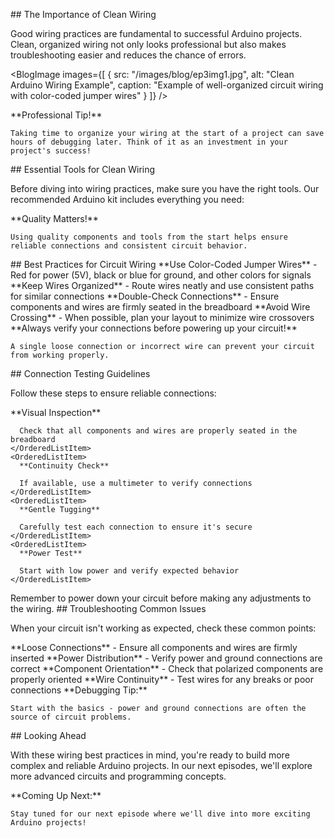 

<BlogHeader 
  title={metadata.title}
  description={metadata.description}
  date={metadata.date}
  author={metadata.author}
  tags={metadata.tags}
/>

<BlogVideo 
  videoId="7OS3EK0_h4s" 
  title="Best Practices for Arduino Circuit Wiring"
/>

<BlogSection>
  ## The Importance of Clean Wiring

  Good wiring practices are fundamental to successful Arduino projects. Clean, organized wiring not only looks professional but also makes troubleshooting easier and reduces the chance of errors.

  <BlogImage 
    images={[
      {
        src: "/images/blog/ep3img1.jpg",
        alt: "Clean Arduino Wiring Example",
        caption: "Example of well-organized circuit wiring with color-coded jumper wires"
      }
    ]}
  />

  <BlogCallout type="tip">
    **Professional Tip!**
    
    Taking time to organize your wiring at the start of a project can save hours of debugging later. Think of it as an investment in your project's success!
  </BlogCallout>
</BlogSection>

<BlogSection accent>
  ## Essential Tools for Clean Wiring

  Before diving into wiring practices, make sure you have the right tools. Our recommended Arduino kit includes everything you need:

  <BlogKitSection 
    link="https://amzn.to/3Yv56Jg"
    title="Get Your Arduino Kit"
    description="This comprehensive kit includes color-coded jumper wires, a breadboard, and all the components you need for clean, organized circuit building."
    image="/images/kit.jpg"
  />

  <BlogCallout type="important">
    **Quality Matters!**
    
    Using quality components and tools from the start helps ensure reliable connections and consistent circuit behavior.
  </BlogCallout>
</BlogSection>

<BlogSection>
  ## Best Practices for Circuit Wiring

  <BlogList>
    <BlogListItem>**Use Color-Coded Jumper Wires** - Red for power (5V), black or blue for ground, and other colors for signals</BlogListItem>
    <BlogListItem>**Keep Wires Organized** - Route wires neatly and use consistent paths for similar connections</BlogListItem>
    <BlogListItem>**Double-Check Connections** - Ensure components and wires are firmly seated in the breadboard</BlogListItem>
    <BlogListItem>**Avoid Wire Crossing** - When possible, plan your layout to minimize wire crossovers</BlogListItem>
  </BlogList>

  <BlogCallout type="warning">
    **Always verify your connections before powering up your circuit!**
    
    A single loose connection or incorrect wire can prevent your circuit from working properly.
  </BlogCallout>
</BlogSection>

<BlogSection accent>
  ## Connection Testing Guidelines

  Follow these steps to ensure reliable connections:

  <OrderedList>
    <OrderedListItem>
      **Visual Inspection**
      
      Check that all components and wires are properly seated in the breadboard
    </OrderedListItem>
    <OrderedListItem>
      **Continuity Check**
      
      If available, use a multimeter to verify connections
    </OrderedListItem>
    <OrderedListItem>
      **Gentle Tugging**
      
      Carefully test each connection to ensure it's secure
    </OrderedListItem>
    <OrderedListItem>
      **Power Test**
      
      Start with low power and verify expected behavior
    </OrderedListItem>
  </OrderedList>

  <BlogCallout type="note">
    Remember to power down your circuit before making any adjustments to the wiring.
  </BlogCallout>
</BlogSection>

<BlogSection>
  ## Troubleshooting Common Issues

  When your circuit isn't working as expected, check these common points:

  <BlogList>
    <BlogListItem>**Loose Connections** - Ensure all components and wires are firmly inserted</BlogListItem>
    <BlogListItem>**Power Distribution** - Verify power and ground connections are correct</BlogListItem>
    <BlogListItem>**Component Orientation** - Check that polarized components are properly oriented</BlogListItem>
    <BlogListItem>**Wire Continuity** - Test wires for any breaks or poor connections</BlogListItem>
  </BlogList>

  <BlogCallout type="tip">
    **Debugging Tip:**
    
    Start with the basics - power and ground connections are often the source of circuit problems.
  </BlogCallout>
</BlogSection>

<BlogSection accent>
  ## Looking Ahead

  With these wiring best practices in mind, you're ready to build more complex and reliable Arduino projects. In our next episodes, we'll explore more advanced circuits and programming concepts.

  <BlogCallout type="note">
    **Coming Up Next:**
    
    Stay tuned for our next episode where we'll dive into more exciting Arduino projects!
  </BlogCallout>
</BlogSection> 